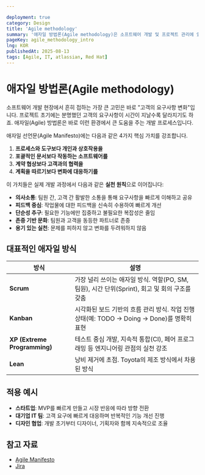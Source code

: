 ```yaml
---

deployment: true
category: Design
title: 'Agile methodology'
summary: '애자일 방법론(Agile methodology)은 소프트웨어 개발 및 프로젝트 관리에 있어 유연하고 반복적인 접근 방식을 지향하는 방법론입니다.'
pageKey: agile_methodology_intro
lng: KOR
publishedAt: 2025-08-13
tags: [Agile, IT, atlassian, Red Hat]
---
```


# 애자일 방법론(Agile methodology)

소프트웨어 개발 현장에서 흔히 접하는 가장 큰 고민은 바로 "고객의 요구사항 변화"입니다. 프로젝트 초기에는 분명했던 고객의 요구사항이 시간이 지날수록 달라지기도 하죠. 애자일(Agile) 방법론은 바로 이런 환경에서 큰 도움을 주는 개발 프로세스입니다.



애자일 선언문(Agile Manifesto)에는 다음과 같은 4가지 핵심 가치를 강조합니다.

1. **프로세스와 도구보다 개인과 상호작용을**
2. **포괄적인 문서보다 작동하는 소프트웨어를**
3. **계약 협상보다 고객과의 협력을**
4. **계획을 따르기보다 변화에 대응하기를**

이 가치들은 실제 개발 과정에서 다음과 같은 **실천 원칙**으로 이어집니다:

* **의사소통**: 팀원 간, 고객 간 활발한 소통을 통해 요구사항을 빠르게 이해하고 공유
* **피드백 중심**: 작업물에 대한 피드백을 신속히 수용하여 빠르게 개선
* **단순성 추구**: 필요한 기능에만 집중하고 불필요한 복잡성은 줄임
* **존중 기반 문화**: 팀원과 고객을 동등한 파트너로 존중
* **용기 있는 실천**: 문제를 피하지 않고 변화를 두려워하지 않음

## 대표적인 애자일 방식

| 방식                        | 설명                                                                 |
| ---------------------------- | ------------------------------------------------------------------ |
| **Scrum**                    | 가장 널리 쓰이는 애자일 방식. 역할(PO, SM, 팀원), 시간 단위(Sprint), 회고 및 회의 구조를 갖춤 |
| **Kanban**                   | 시각화된 보드 기반의 흐름 관리 방식. 작업 진행 상태(예: TODO → Doing → Done)를 명확히 표현     |
| **XP (Extreme Programming)** | 테스트 중심 개발, 지속적 통합(CI), 페어 프로그래밍 등 엔지니어링 관점의 실천 강조                  |
| **Lean**                     | 낭비 제거에 초점. Toyota의 제조 방식에서 차용된 방식                                  |


## 적용 예시

- **스타트업**: MVP를 빠르게 만들고 시장 반응에 따라 방향 전환
- **대기업 IT 팀**: 고객 요구에 빠르게 대응하며 반복적인 기능 개선 진행
- **디자인 협업**: 개발 초기부터 디자이너, 기획자와 함께 지속적으로 조율

## 참고 자료
- [Agile Manifesto](https://agilemanifesto.org/iso/ko/)
- [Jira](https://www.atlassian.com/ko/software/jira?campaign=19324540298&adgroup=143040569405&targetid=kwd-457936077004&matchtype=e&network=g&device=c&device_model=&creative=642069035217&keyword=%EC%95%A0%EC%9E%90%EC%9D%BC%20%EB%B0%A9%EB%B2%95%EB%A1%A0&placement=&target=&ds_eid=700000001558501&ds_e1=GOOGLE&gad_source=1&gad_campaignid=19324540298&gbraid=0AAAAAD_uzhB7sBUorSDgh2bFPmAdeC5rL&gclid=CjwKCAjw7rbEBhB5EiwA1V49nWPzXSr9IqH58jftgquIzRDbeM7f6PEQPOU0ItLSgjw1YRPuvc8LxBoCeh4QAvD_BwE)
